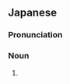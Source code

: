 ==Japanese==
{{ja-kanjitab|らん|ちゅう|yomi=o}}

===Pronunciation===
{{ja-pron|らんちゅう|acc=h|acc2=3|y=ko}}

===Noun===
{{ja-noun|らんちゅう|ランチュウ|hhira=らんちゆう}}

# {{alternative spelling of|蘭鋳|lang=ja}}
